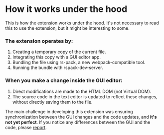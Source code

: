 # How it works under the hood

This is how the extension works under the hood. It's not necessary to read this to use the extension, but it might be interesting to some.

### The extension operates by:

1. Creating a temporary copy of the current file.
2. Integrating this copy with a GUI editor app.
3. Bundling the file using rs-pack, a new webpack-compatible tool.
4. Running the bundle with rspack-dev-server.

### When you make a change inside the GUI editor:

1. Direct modifications are made to the HTML DOM (not Virtual DOM).
2. The source code in the text editor is updated to reflect these changes, without directly saving them to the file.

The main challenge in developing this extension was ensuring synchronization between the GUI changes and the code updates, and **it's not yet perfect**.
If you notice any differences between the GUI and the code, please [report](https://github.com/aliveornot/vigma-doc/issues/new).
